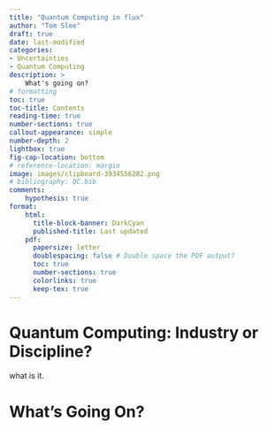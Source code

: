 ```yaml
---
title: "Quantum Computing in flux"
author: "Tom Slee"
draft: true
date: last-modified
categories:
- Uncertainties
- Quantum Computing
description: >
    What's going on?
# formatting
toc: true
toc-title: Contents
reading-time: true
number-sections: true
callout-appearance: simple
number-depth: 2
lightbox: true
fig-cap-location: bottom
# reference-location: margin
image: images/clipboard-3934556282.png
# bibliography: QC.bib
comments:
    hypothesis: true
format:
    html:
      title-block-banner: DarkCyan
      published-title: Last updated
    pdf: 
      papersize: letter
      doublespacing: false # Double space the PDF output?
      toc: true
      number-sections: true
      colorlinks: true
      keep-tex: true  
---
```


# Quantum Computing: Industry or Discipline?

what is it.

# What's Going On?
